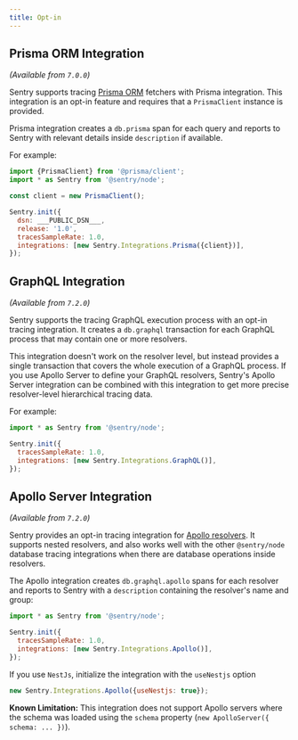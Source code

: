 ```yaml
---
title: Opt-in
---
```


## Prisma ORM Integration

_(Available from `7.0.0`)_

Sentry supports tracing [Prisma ORM](https://www.prisma.io/) fetchers with Prisma integration. This integration is an opt-in feature and requires that a `PrismaClient` instance is provided.

Prisma integration creates a `db.prisma` span for each query and reports to Sentry with relevant details inside `description` if available.

For example:

```javascript
import {PrismaClient} from '@prisma/client';
import * as Sentry from '@sentry/node';

const client = new PrismaClient();

Sentry.init({
  dsn: ___PUBLIC_DSN___,
  release: '1.0',
  tracesSampleRate: 1.0,
  integrations: [new Sentry.Integrations.Prisma({client})],
});
```

## GraphQL Integration

_(Available from `7.2.0`)_

Sentry supports the tracing GraphQL execution process with an opt-in tracing integration. It creates a `db.graphql` transaction for each GraphQL process that may contain one or more resolvers.

This integration doesn't work on the resolver level, but instead provides a single transaction that covers the whole execution of a GraphQL process.
If you use Apollo Server to define your GraphQL resolvers, Sentry's Apollo Server integration can be combined with this integration to get more precise resolver-level hierarchical tracing data.

For example:

```javascript
import * as Sentry from '@sentry/node';

Sentry.init({
  tracesSampleRate: 1.0,
  integrations: [new Sentry.Integrations.GraphQL()],
});
```

## Apollo Server Integration

_(Available from `7.2.0`)_

Sentry provides an opt-in tracing integration for [Apollo resolvers](https://www.apollographql.com/docs/apollo-server/data/resolvers/). It supports nested resolvers, and also works well with the other `@sentry/node` database tracing integrations when there are database operations inside resolvers.

The Apollo integration creates `db.graphql.apollo` spans for each resolver and reports to Sentry with a `description` containing the resolver's name and group:

```javascript
import * as Sentry from '@sentry/node';

Sentry.init({
  tracesSampleRate: 1.0,
  integrations: [new Sentry.Integrations.Apollo()],
});
```

If you use `NestJs`, initialize the integration with the `useNestjs` option

```javascript
new Sentry.Integrations.Apollo({useNestjs: true});
```

**Known Limitation:**
This integration does not support Apollo servers where the schema was loaded using the `schema` property (`new ApolloServer({ schema: ... })`).
